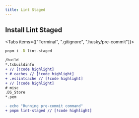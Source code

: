```yaml
---
title: Lint Staged
---
```


## Install Lint Staged

<Tabs items={["Terminal", ".gitignore", ".husky/pre-commit"]}>

```bash tab="Terminal"
pnpm i -D lint-staged
```

```diff tab=".gitignore"
/build
*.tsbuildinfo
+ // [!code highlight]
+ # caches // [!code highlight]
+ .eslintcache // [!code highlight]
+ // [!code highlight]
# misc
.DS_Store
*.pem
```

```diff tab=".husky/pre-commit"
- echo "Running pre-commit command"
+ pnpm lint-staged // [!code highlight]
```

</Tabs>

